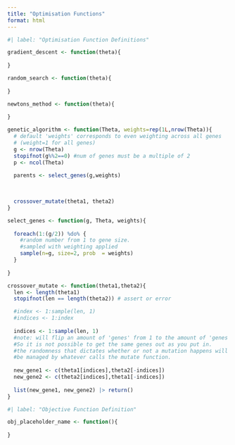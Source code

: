 ```yaml
---
title: "Optimisation Functions"
format: html
---
```




```r
#| label: "Optimisation Function Definitions"

gradient_descent <- function(theta){
  
}

random_search <- function(theta){
  
}

newtons_method <- function(theta){
  
}

genetic_algorithm <- function(Theta, weights=rep(1L,nrow(Theta)){
  # default 'weights' corresponds to even weighting across all genes 
  # (weight=1 for all genes)
  g <- nrow(Theta)
  stopifnot(g%%2==0) #num of genes must be a multiple of 2 
  p <- ncol(Theta)

  parents <- select_genes(g,weights)
  
  
  
  crossover_mutate(theta1, theta2)
}

select_genes <- function(g, Theta, weights){
  
  foreach(1:(g/2)) %do% {
    #random number from 1 to gene size.
    #sampled with weighting applied
    sample(n=g, size=2, prob  = weights)
  }
  
}

crossover_mutate <- function(theta1,theta2){
  len <- length(theta1)
  stopifnot(len == length(theta2)) # assert or error

  #index <- 1:sample(len, 1)
  #indices <- 1:index
  
  indices <- 1:sample(len, 1)
  #note: will flip an amount of 'genes' from 1 to the amount of 'genes'. 
  #So it is not possible to get the same genes out as you put in.
  #the randomness that dictates whether or not a mutation happens will solely
  #be managed by whatever calls the mutate function.
  
  new_gene1 <- c(theta1[indices],theta2[-indices])
  new_gene2 <- c(theta2[indices],theta1[-indices])
  
  list(new_gene1, new_gene2) |> return()
}

```

```r
#| label: "Objective Function Definition"

obj_placeholder_name <- function(){
  
}

```  